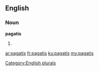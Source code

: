 ==English==

===Noun===
'''pagatis'''

# {{plural of|pagati}}

[[Category:English plurals]]

[[ar:pagatis]]
[[fr:pagatis]]
[[ku:pagatis]]
[[my:pagatis]]